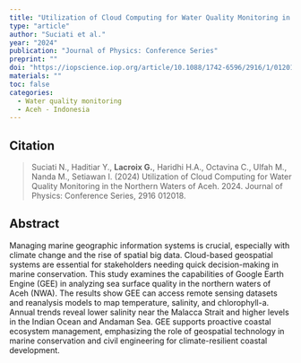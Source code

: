 ```yaml
---
title: "Utilization of Cloud Computing for Water Quality Monitoring in the Northern Waters of Aceh"
type: "article"
author: "Suciati et al."
year: "2024"
publication: "Journal of Physics: Conference Series"
preprint: ""
doi: "https://iopscience.iop.org/article/10.1088/1742-6596/2916/1/012018"
materials: ""
toc: false
categories:
  - Water quality monitoring
  - Aceh - Indonesia
---
```


## Citation

> Suciati N., Haditiar Y., **Lacroix G.**, Haridhi H.A., Octavina C., Ulfah M., Nanda M., Setiawan I. (2024) Utilization of Cloud Computing for Water Quality Monitoring in the Northern Waters of Aceh. 2024. Journal of Physics: Conference Series, 2916 012018.

## Abstract

Managing marine geographic information systems is crucial, especially with climate change and the rise of spatial big data. Cloud-based geospatial systems are essential for stakeholders needing quick decision-making in marine conservation. This study examines the capabilities of Google Earth Engine (GEE) in analyzing sea surface quality in the northern waters of Aceh (NWA). The results show GEE can access remote sensing datasets and reanalysis models to map temperature, salinity, and chlorophyll-a. Annual trends reveal lower salinity near the Malacca Strait and higher levels in the Indian Ocean and Andaman Sea. GEE supports proactive coastal ecosystem management, emphasizing the role of geospatial technology in marine conservation and civil engineering for climate-resilient coastal development.
